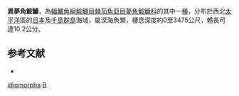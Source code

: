 {{Speciesbox
| taxon = Bertella idiomorpha
| status = NE
| status_system = IUCN3.1
| binomial_authority = [[Pietsch|Pietsch]], 1973
}}

'''異夢角鮟鱇'''，為[[輻鰭魚綱|輻鰭魚綱]][[鮟鱇目|鮟鱇目]][[棘茄魚亞目|棘茄魚亞目]][[夢角鮟鱇科|夢角鮟鱇科]]的其中一[[種|種]]，分布於西北[[太平洋|太平洋]]區的[[日本|日本]]及[[千島群島|千島群島]]海域，屬深海魚類，棲息深度約0至3475公尺，體長可達10.2公分。

==参考文献==
*{{FishBase_species|genus=Bertella|species=idiomorpha|year=2011|month=12}}

{{taxonbar}}
[[Category:異夢角鮟鱇屬|idiomorpha]]
[[Category:1973年描述的鱼类|B]]